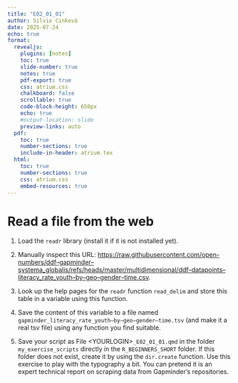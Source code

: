 ```yaml
---
title: "E02_01_01"
author: Silvie Cinková
date: 2025-07-24
echo: true
format:
  revealjs:
    plugins: [notes]
    toc: true
    slide-number: true
    notes: true
    pdf-export: true
    css: atrium.css
    chalkboard: false
    scrollable: true
    code-block-height: 650px
    echo: true
    #output-location: slide
    preview-links: auto
  pdf:
    toc: true
    number-sections: true
    include-in-header: atrium.tex
  html:
    toc: true
    number-sections: true
    css: atrium.css
    embed-resources: true
---
```


# Read a file from the web

1.  Load the `readr` library (install it if it is not installed yet).

2.  Manually inspect this URL: [https://raw.githubusercontent.com/open-numbers/ddf--gapminder--systema_globalis/refs/heads/master/multidimensional/ddf--datapoints--literacy_rate_youth--by--geo--gender--time.csv](https://raw.githubusercontent.com/open-numbers/ddf--gapminder--systema_globalis/refs/heads/master/multidimensional/ddf--datapoints--literacy_rate_youth--by--geo--gender--time.csv).

3.  Look up the help pages for the `readr` function `read_delim` and store this table in a variable using this function.

4.  Save the content of this variable to a file named `gapminder_literacy_rate_youth–by–geo–gender–time.tsv` (and make it a real tsv file) using any function you find suitable.

5.  Save your script as File \<YOURLOGIN\>`_E02_01_01.qmd` in the folder `my_exercise_scripts` directly in the `R_BEGINNERS_SHORT` folder. If this folder does not exist, create it by using the `dir.create` function. Use this exercise to play with the typography a bit. You can pretend it is an expert technical report on scraping data from Gapminder's repositories.
